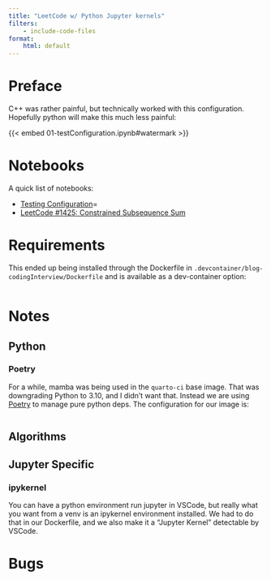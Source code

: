 ```yaml
---
title: "LeetCode w/ Python Jupyter kernels"
filters:
    - include-code-files
format:
    html: default
---
```


# Preface

C++ was rather painful, but technically worked with this configuration. Hopefully python will make this much less painful:

{{< embed 01-testConfiguration.ipynb#watermark >}}

# Notebooks

A quick list of notebooks:

- [Testing Configuration](#01-testConfiguration.ipynb)=
- [LeetCode #1425: Constrained Subsequence Sum](#02-leetCode1425.ipynb)

# Requirements

This ended up being installed through the Dockerfile in `.devcontainer/blog-codingInterview/Dockerfile` and is available as a dev-container option:

```.Dockerfile
```

# Notes

## Python

### Poetry

For a while, mamba was being used in the `quarto-ci` base image. That was downgrading Python to 3.10, and I didn't want that. Instead we are using [Poetry](https://python-poetry.org/) to manage pure python deps. The configuration for our image is:

```.TOML
```

## Algorithms

## Jupyter Specific

### ipykernel

You can have a python environment run jupyter in VSCode, but really what you want from a venv is an ipykernel environment installed. We had to do that in our Dockerfile, and we also make it a "Jupyter Kernel" detectable by VSCode.

# Bugs

